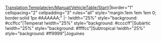 <noinclude>[[Translation:Template/en/Manual/VehicleTable/Start]]</noinclude>{|border="1" cellspacing="2" cellpadding="3" rules="all" style="margin:1em 1em 1em 0; border:solid 1px #AAAAAA;"
|-
!width="25%" style="background: #ccffcc"|Temperat
!width="25%" style="background: #ccccff"|Subàrtic
!width="25%" style="background: #ffffcc"|Subtropical
!width="25%" style="background: #ff9999"|Joguines